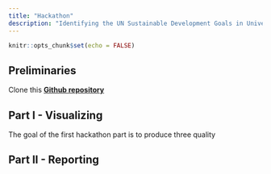 ```yaml
---
title: "Hackathon"
description: "Identifying the UN Sustainable Development Goals in University of Basel research output"
---
```


```r
knitr::opts_chunk$set(echo = FALSE)
```

## Preliminaries

Clone this <a href="https://github.com/cdsbasel/SDG_hackathon"><b>Github repository</b></a>

## Part I - Visualizing

The goal of the first hackathon part is to produce three quality 



## Part II - Reporting

